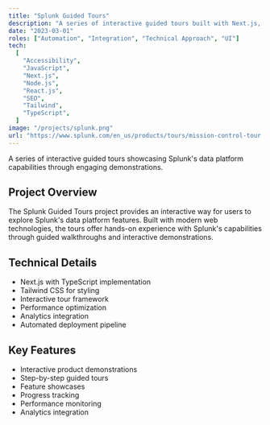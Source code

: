```yaml
---
title: "Splunk Guided Tours"
description: "A series of interactive guided tours built with Next.js, TypeScript, and Tailwind, showcasing Splunk's data platform capabilities."
date: "2023-03-01"
roles: ["Automation", "Integration", "Technical Approach", "UI"]
tech:
  [
    "Accessibility",
    "JavaScript",
    "Next.js",
    "Node.js",
    "React.js",
    "SEO",
    "Tailwind",
    "TypeScript",
  ]
image: "/projects/splunk.png"
url: "https://www.splunk.com/en_us/products/tours/mission-control-tour.html"
---
```


A series of interactive guided tours showcasing Splunk's data platform capabilities through engaging demonstrations.

## Project Overview

The Splunk Guided Tours project provides an interactive way for users to explore Splunk's data platform features. Built with modern web technologies, the tours offer hands-on experience with Splunk's capabilities through guided walkthroughs and interactive demonstrations.

## Technical Details

- Next.js with TypeScript implementation
- Tailwind CSS for styling
- Interactive tour framework
- Performance optimization
- Analytics integration
- Automated deployment pipeline

## Key Features

- Interactive product demonstrations
- Step-by-step guided tours
- Feature showcases
- Progress tracking
- Performance monitoring
- Analytics integration
